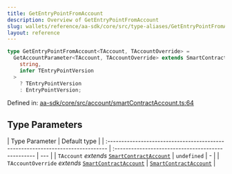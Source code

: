 ```yaml
---
title: GetEntryPointFromAccount
description: Overview of GetEntryPointFromAccount
slug: wallets/reference/aa-sdk/core/src/type-aliases/GetEntryPointFromAccount
layout: reference
---
```


```ts
type GetEntryPointFromAccount<TAccount, TAccountOverride> =
  GetAccountParameter<TAccount, TAccountOverride> extends SmartContractAccount<
    string,
    infer TEntryPointVersion
  >
    ? TEntryPointVersion
    : EntryPointVersion;
```

Defined in: [aa-sdk/core/src/account/smartContractAccount.ts:64](https://github.com/alchemyplatform/aa-sdk/blob/49e74eee8606f480b200b4612d00d950da8a8742/aa-sdk/core/src/account/smartContractAccount.ts#L64)

## Type Parameters

| Type Parameter                                                                  | Default type                                       |
| :------------------------------------------------------------------------------ | :------------------------------------------------- | --- |
| `TAccount` _extends_ [`SmartContractAccount`](SmartContractAccount.mdx)         | `undefined`                                        | -   |
| `TAccountOverride` _extends_ [`SmartContractAccount`](SmartContractAccount.mdx) | [`SmartContractAccount`](SmartContractAccount.mdx) |

